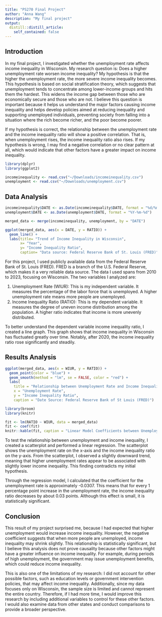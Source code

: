 ```yaml
---
title: "PS270 Final Project"
author: "Anna Wang"
description: "My final project"
output:
  distill::distill_article:
    self_contained: false
---
```



## Introduction

In my final project, I investigated whether the unemployment rate affects income inequality in Wisconsin. My research question is: Does a higher unemployment rate worsen income inequality? My hypothesis is that the higher the unemployment rate, the more severe income inequality becomes. This hypothesis is based on social stratification theory, which suggests that unemployment tends to concentrate among lower-income groups and hits them the hardest. This widens the income gap between those who are economically secure and those who are not. I believe this question is important because it helps us understand the major factors causing income inequality and helps develop policies aimed at reducing inequality and supporting unemployed individuals, preventing society from falling into a situation where the rich become richer, and the poor become poorer.

If my hypothesis is correct, the relationship between the unemployment rate and the income inequality ratio will show a positive correlation. That is, when unemployment rises, the income inequality ratio also rises. If my hypothesis is wrong, I may find a negative correlation or no clear pattern at all, which would indicate that other factors have a greater impact on income inequality.

```r
library(dplyr)
library(ggplot2)
```

```r
incomeinequality <- read.csv("~/Downloads/incomeinequality.csv")
unemployment <- read.csv("~/Downloads/unemployment.csv")
```

## Data Analysis
```r
incomeinequality$DATE <- as.Date(incomeinequality$DATE, format = "%d/%m/%Y")
unemployment$DATE <- as.Date(unemployment$DATE, format = "%Y-%m-%d")

merged_data <- merge(incomeinequality, unemployment, by = "DATE")

ggplot(merged_data, aes(x = DATE, y = RATIO)) +
  geom_line() +
  labs(title= "Trend of Income Inequality in Wisconsin",
       x= "Year",
       y= "Income Inequality Ratio",
       caption= "Data source: Federal Reserve Bank of St. Louis (FRED)")
```
For this project, I used publicly available data from the Federal Reserve Bank of St. Louis (FRED). FRED is a branch of the U.S. Federal Reserve, which makes it a very reliable data source. The data I used spans from 2010 to 2023, focusing on Wisconsin. The two variables I analyzed are:

1. Unemployment Rate (WIUR): This is my independent variable. It measures the percentage of the labor force that is unemployed. A higher unemployment rate means more people are unemployed.
2. Income Inequality Ratio (RATIO): This is my dependent variable. It measures the degree of uneven income distribution among the population. A higher ratio indicates that income is more unevenly distributed.

To better understand the dependent variable income inequality ratio, I created a line graph. This graph shows that income inequality in Wisconsin has fluctuated greatly over time. Notably, after 2020, the income inequality ratio rose significantly and steadily.

## Results Analysis
```r
ggplot(merged_data, aes(x = WIUR, y = RATIO)) +
  geom_point(color = "blue") +
  geom_smooth(method = "lm", se = FALSE, color = "red") +
  labs(
    title = "Relationship between Unemployment Rate and Income Inequality",
    x = "Unemployment Rate",
    y = "Income Inequality Ratio",
    caption = "Date Source: Federal Reserve Bank of St Louis (FRED)")
```

```r
library(broom)
library(knitr)
```

```r
fit <- lm(RATIO ~ WIUR, data = merged_data)
fit <- coef(fit)
knitr::kable(fit, caption = "Linear Model Coefficients between Unemployment and Income Inequaility")
```
To test the relationship between unemployment and income inequality, I created a scatterplot and performed a linear regression. The scatterplot shows the unemployment rate on the x-axis and the income inequality ratio on the y-axis. From the scatterplot, I observed a slightly downward trend, meaning that higher unemployment rates appear to be associated with slightly lower income inequality. This finding contradicts my initial hypothesis.

Through the regression model, I calculated that the coefficient for the unemployment rate is approximately -0.0307. This means that for every 1 percentage point increase in the unemployment rate, the income inequality ratio decreases by about 0.03 points. Although this effect is small, it is statistically significant.

## Conclusion
This result of my project surprised me, because I had expected that higher unemployment would increase income inequality. However, the negative coefficient suggests that when more people are unemployed, income inequality may shrink slightly. This relationship is statistically significant, but I believe this analysis does not prove causality because other factors might have a greater influence on income inequality. For example, during periods of high unemployment, the government may issue unemployment benefits, which could reduce income inequality.

This is also one of the limitations of my research: I did not account for other possible factors, such as education levels or government intervention policies, that may affect income inequality. Additionally, since my data focuses only on Wisconsin, the sample size is limited and cannot represent the entire country. Therefore, if I had more time, I would improve this research by including additional variables to control for these other factors. I would also examine data from other states and conduct comparisons to provide a broader perspective.


